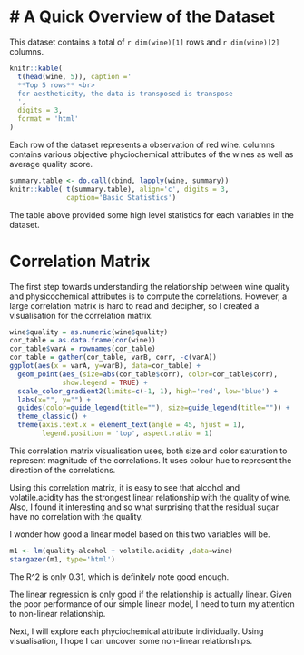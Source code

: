 
# A Quick Overview of the Dataset
===

This dataset contains a total of `r dim(wine)[1]` rows and `r dim(wine)[2]` 
columns.

```r
knitr::kable(
  t(head(wine, 5)), caption ='
  **Top 5 rows** <br> 
  for aestheticity, the data is transposed is transpose
  ', 
  digits = 3,
  format = 'html'
)
```

Each row of the dataset represents a observation of red wine. columns contains 
various objective phyciochemical attributes of the wines as well as average 
quality score. 

```r
summary.table <- do.call(cbind, lapply(wine, summary))
knitr::kable( t(summary.table), align='c', digits = 3, 
              caption='Basic Statistics')
```

The table above provided some high level statistics for each variables in the 
dataset.

# Correlation Matrix

The first step towards understanding the relationship between wine quality and 
physicochemical attributes is to compute the correlations. However, a large 
correlation matrix is hard to read and decipher, so I created a visualisation 
for the correlation matrix.

```r
wine$quality = as.numeric(wine$quality)
cor_table = as.data.frame(cor(wine))
cor_table$varA = rownames(cor_table)
cor_table = gather(cor_table, varB, corr, -c(varA))
ggplot(aes(x = varA, y=varB), data=cor_table) +
  geom_point(aes_(size=abs(cor_table$corr), color=cor_table$corr),
             show.legend = TRUE) +
  scale_color_gradient2(limits=c(-1, 1), high='red', low='blue') +
  labs(x="", y="") +
  guides(color=guide_legend(title=""), size=guide_legend(title="")) + 
  theme_classic() + 
  theme(axis.text.x = element_text(angle = 45, hjust = 1),
        legend.position = 'top', aspect.ratio = 1)
```

This correlation matrix visualisation uses, both size and color saturation to 
represent magnitude of the correlations. It uses colour hue to represent the 
direction of the correlations.

Using this correlation matrix, it is easy to see that alcohol and 
volatile.acidity has the strongest linear relationship with the quality of wine.
Also, I found it interesting and so what surprising that the residual sugar have
no correlation with the quality. 

I wonder how good a linear model based on this two variables will be.

```r
m1 <- lm(quality~alcohol + volatile.acidity ,data=wine)
stargazer(m1, type='html')
```

The R^2 is only 0.31, which is definitely note good enough. 

The linear regression is only good if the relationship is actually linear. 
Given the poor performance of our simple linear model, I need to turn my 
attention to non-linear relationship.

Next, I will explore each phyciochemical attribute individually. 
Using visualisation, I hope I can uncover some non-linear relationships. 

